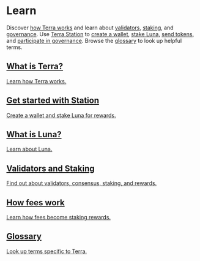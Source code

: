 
# Learn

Discover [how Terra works](./protocol.mdx) and learn about [validators](./protocol.mdx#validators), [staking](./protocol.mdx#staking), and [governance](./protocol.mdx#governance). Use [Terra Station](./terra-station/README.mdx) to [create a wallet](./terra-station/download/README.mdx), [stake Luna](./terra-station/staking.mdx), [send tokens](./terra-station/send.mdx), and [participate in governance](./terra-station/governance.mdx). Browse the [glossary](./glossary.mdx) to look up helpful terms.

<div className="cards">
  <a href='/learn/protocol#what-is-terra'>
    <ThemedImage sources={{
      light: '/img/icons/terra.svg',
      dark: '/img/icons/dark/terra.svg'
    }} />
    <div>
      <h2>What is Terra?</h2>
      <p>Learn how Terra works.</p>
    </div>
  </a>
  <a href='/learn/protocol#what-is-terra'>
    <ThemedImage sources={{
      light: '/img/icons/station/station.svg',
      dark: '/img/icons/dark/station.svg'
    }} />
    <div>
      <h2>Get started with Station</h2>
      <p>Create a wallet and stake Luna for rewards.</p>
    </div>
  </a>
  <a href='/learn/protocol#what-is-terra'>
    <ThemedImage sources={{
      light: '/img/icons/luna.svg',
      dark: '/img/icons/dark/luna.svg'
    }} />
    <div>
      <h2>What is Luna?</h2>
      <p>Learn about Luna.</p>
    </div>
  </a>
  <a href='/learn/protocol#what-is-terra'>
    <ThemedImage sources={{
      light: '/img/icons/core/staking.svg',
      dark: '/img/icons/dark/staking.svg'
    }} />
    <div>
      <h2>Validators and Staking</h2>
      <p>Find out about validators, consensus, staking, and rewards.</p>
    </div>
  </a>
  <a href='/learn/protocol#what-is-terra' >
    <ThemedImage sources={{
      light: '/img/icons/core/feegrant.svg',
      dark: '/img/icons/dark/feegrant.svg'
    }} />
    <div>
      <h2>How fees work</h2>
      <p>Learn how fees become staking rewards.</p>
    </div>
  </a>
  <a href='/learn/protocol#what-is-terra'>
    <ThemedImage sources={{
      light: '/img/icons/glossary.svg',
      dark: '/img/icons/dark/glossary.svg'
    }} />
    <div>
      <h2>Glossary</h2>
      <p>Look up terms specific to Terra.</p>
    </div>
  </a>
</div>
